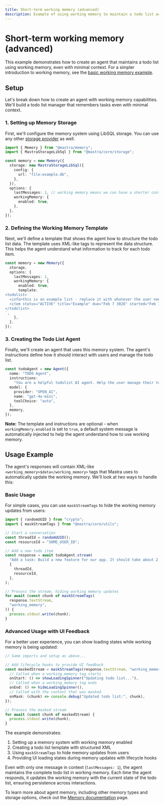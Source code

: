 ```yaml
---
title: Short-term working memory (advanced)
description: Example of using working memory to maintain a todo list across conversations
---
```


# Short-term working memory (advanced)

This example demonstrates how to create an agent that maintains a todo list using working memory, even with minimal context. For a simpler introduction to working memory, see the [basic working memory example](/examples/memory/short-term-working-memory).

## Setup

Let's break down how to create an agent with working memory capabilities. We'll build a todo list manager that remembers tasks even with minimal context.

### 1. Setting up Memory Storage

First, we'll configure the memory system using LibSQL storage. You can use any other [storage provider](/docs/agents/01-agent-memory#storage-options) as well.

```typescript
import { Memory } from "@mastra/memory";
import { MastraStorageLibSql } from "@mastra/core/storage";

const memory = new Memory({
  storage: new MastraStorageLibSql({
    config: {
      url: "file:example.db",
    },
  }),
  options: {
    lastMessages: 1, // working memory means we can have a shorter context window and still maintain conversational coherence
    workingMemory: {
      enabled: true,
    },
  },
});
```

### 2. Defining the Working Memory Template

Next, we'll define a template that shows the agent how to structure the todo list data. The template uses XML-like tags to represent the data structure. This helps the agent understand what information to track for each todo item.

```typescript
const memory = new Memory({
  storage,
  options: {
    lastMessages: 1,
    workingMemory: {
      enabled: true,
      template: `
<todolist>
  <info>this is an example list - replace it with whatever the user needs</info>
  <item status="ACTIVE" title="Example" due="Feb 7 3028" started="Feb 7 2025">example description</item>
</todolist>
`,
    },
  },
});
```

### 3. Creating the Todo List Agent

Finally, we'll create an agent that uses this memory system. The agent's instructions define how it should interact with users and manage the todo list.

```typescript
const todoAgent = new Agent({
  name: "TODO Agent",
  instructions:
    "You are a helpful todolist AI agent. Help the user manage their todolist. If there is no list yet ask them what to add! If there is a list always print it out when the chat starts. For each item add emojis, dates, titles (with an index number starting at 1), descriptions, and statuses. For each piece of info add an emoji to the left of it. Also support subtask lists with bullet points inside a box. Help the user timebox each task by asking them how long it will take.",
  model: {
    provider: "OPEN_AI",
    name: "gpt-4o-mini",
    toolChoice: "auto",
  },
  memory,
});
```

**Note:** The template and instructions are optional - when `workingMemory.enabled` is set to `true`, a default system message is automatically injected to help the agent understand how to use working memory.

## Usage Example

The agent's responses will contain XML-like `<working_memory>$data</working_memory>` tags that Mastra uses to automatically update the working memory. We'll look at two ways to handle this:

### Basic Usage

For simple cases, you can use `maskStreamTags` to hide the working memory updates from users:

```typescript
import { randomUUID } from "crypto";
import { maskStreamTags } from "@mastra/core/utils";

// Start a conversation
const threadId = randomUUID();
const resourceId = "SOME_USER_ID";

// Add a new todo item
const response = await todoAgent.stream(
  "Add a task: Build a new feature for our app. It should take about 2 hours and needs to be done by next Friday.",
  {
    threadId,
    resourceId,
  },
);

// Process the stream, hiding working memory updates
for await (const chunk of maskStreamTags(
  response.textStream,
  "working_memory",
)) {
  process.stdout.write(chunk);
}
```

### Advanced Usage with UI Feedback

For a better user experience, you can show loading states while working memory is being updated:

```typescript
// Same imports and setup as above...

// Add lifecycle hooks to provide UI feedback
const maskedStream = maskStreamTags(response.textStream, "working_memory", {
  // Called when a working_memory tag starts
  onStart: () => showLoadingSpinner("Updating todo list..."),
  // Called when a working_memory tag ends
  onEnd: () => hideLoadingSpinner(),
  // Called with the content that was masked
  onMask: (chunk) => console.debug("Updated todo list:", chunk),
});

// Process the masked stream
for await (const chunk of maskedStream) {
  process.stdout.write(chunk);
}
```

The example demonstrates:

1. Setting up a memory system with working memory enabled
2. Creating a todo list template with structured XML
3. Using `maskStreamTags` to hide memory updates from users
4. Providing UI loading states during memory updates with lifecycle hooks

Even with only one message in context (`lastMessages: 1`), the agent maintains the complete todo list in working memory. Each time the agent responds, it updates the working memory with the current state of the todo list, ensuring persistence across interactions.

To learn more about agent memory, including other memory types and storage options, check out the [Memory documentation](/docs/agents/01-agent-memory) page.
